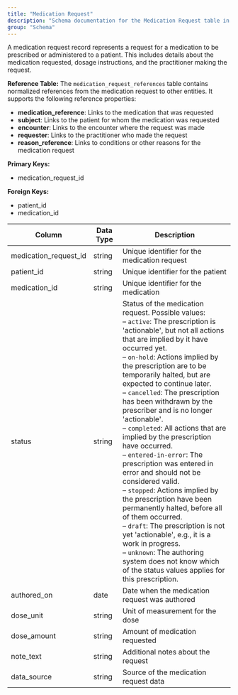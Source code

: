```yaml
---
title: "Medication Request"
description: "Schema documentation for the Medication Request table in the Metriport data model"
group: "Schema"
---
```


A medication request record represents a request for a medication to be prescribed or administered to a patient. This includes details about the medication requested, dosage instructions, and the practitioner making the request.

**Reference Table:**
The `medication_request_references` table contains normalized references from the medication request to other entities. It supports the following reference properties:
* **medication_reference**: Links to the medication that was requested
* **subject**: Links to the patient for whom the medication was requested
* **encounter**: Links to the encounter where the request was made
* **requester**: Links to the practitioner who made the request
* **reason_reference**: Links to conditions or other reasons for the medication request

**Primary Keys:**
* medication_request_id

**Foreign Keys:**
* patient_id
* medication_id

| Column | Data Type | Description |
| ------ | --------- | ----------- |
| medication_request_id | string | Unique identifier for the medication request |
| patient_id | string | Unique identifier for the patient |
| medication_id | string | Unique identifier for the medication |
| status | string | Status of the medication request. Possible values:<br/>– <code>active</code>: The prescription is 'actionable', but not all actions that are implied by it have occurred yet.<br/>– <code>on-hold</code>: Actions implied by the prescription are to be temporarily halted, but are expected to continue later.<br/>– <code>cancelled</code>: The prescription has been withdrawn by the prescriber and is no longer 'actionable'.<br/>– <code>completed</code>: All actions that are implied by the prescription have occurred.<br/>– <code>entered-in-error</code>: The prescription was entered in error and should not be considered valid.<br/>– <code>stopped</code>: Actions implied by the prescription have been permanently halted, before all of them occurred.<br/>– <code>draft</code>: The prescription is not yet 'actionable', e.g., it is a work in progress.<br/>– <code>unknown</code>: The authoring system does not know which of the status values applies for this prescription. |
| authored_on | date | Date when the medication request was authored |
| dose_unit | string | Unit of measurement for the dose |
| dose_amount | string | Amount of medication requested |
| note_text | string | Additional notes about the request |
| data_source | string | Source of the medication request data |

